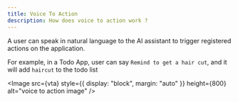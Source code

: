 ```yaml
---
title: Voice To Action
description: How does voice to action work ?
---
```





A user can speak in natural language to the AI assistant to trigger registered actions on the application. 


For example, in a Todo App, user can say `Remind to get a hair cut`, and it will add `haircut` to the todo list


<Image src={vta} style={{ display: "block", margin: "auto" }} height={800} alt="voice to action image" />

